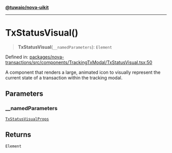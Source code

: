 [**@tuwaio/nova-uikit**](../../../README.md)

***

# TxStatusVisual()

> **TxStatusVisual**(`__namedParameters`): `Element`

Defined in: [packages/nova-transactions/src/components/TrackingTxModal/TxStatusVisual.tsx:50](https://github.com/TuwaIO/nova-uikit/blob/9743e7f79987e2dfa03044eb756db5e1c1b1b37b/packages/nova-transactions/src/components/TrackingTxModal/TxStatusVisual.tsx#L50)

A component that renders a large, animated icon to visually represent the
current state of a transaction within the tracking modal.

## Parameters

### \_\_namedParameters

[`TxStatusVisualProps`](../type-aliases/TxStatusVisualProps.md)

## Returns

`Element`
